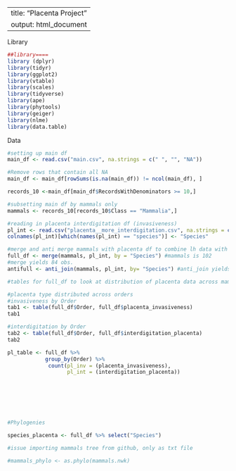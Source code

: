 
---
title: "Placenta Project"
output: html_document
---

Library
```r
##library====
library (dplyr)
library(tidyr)
library(ggplot2)
library(vtable)
library(scales)
library(tidyverse)
library(ape)
library(phytools)
library(geiger)
library(nlme)
library(data.table)


```

Data
```r
#setting up main df
main_df <- read.csv("main.csv", na.strings = c(" ", "", "NA"))

#Remove rows that contain all NA
main_df <- main_df[rowSums(is.na(main_df)) != ncol(main_df), ]

records_10 <-main_df[main_df$RecordsWithDenominators >= 10,]

#subsetting main df by mammals only 
mammals <- records_10[records_10$Class == "Mammalia",]

#reading in placenta interdigitation df (invasiveness)
pl_int <- read.csv("placenta__more_interdigitation.csv", na.strings = c(" ", "", "NA"))
colnames(pl_int)[which(names(pl_int) == "species")] <- "Species"

#merge and anti merge mammals with placenta df to combine lh data with placenta invasiveness
full_df <- merge(mammals, pl_int, by = "Species") #mammals is 102
#merge yields 84 obs.
antifull <- anti_join(mammals, pl_int, by= "Species") #anti_join yields 18 species

```


```r
#tables for full_df to look at distribution of placenta data across mammals

#placenta type distributed across orders
#invasiveness by Order
tab1 <- table(full_df$Order, full_df$placenta_invasiveness)
tab1

#interdigitation by Order
tab2 <- table(full_df$Order, full_df$interdigitation_placenta)
tab2

pl_table <- full_df %>% 
            group_by(Order) %>% 
             count(pl_inv = (placenta_invasiveness), 
                   pl_int = (interdigitation_placenta))


  


    
```

```r
#Phylogenies

species_placenta <- full_df %>% select("Species")

#issue importing mammals tree from github, only as txt file

#mammals_phylo <- as.phylo(mammals.nwk)


```





